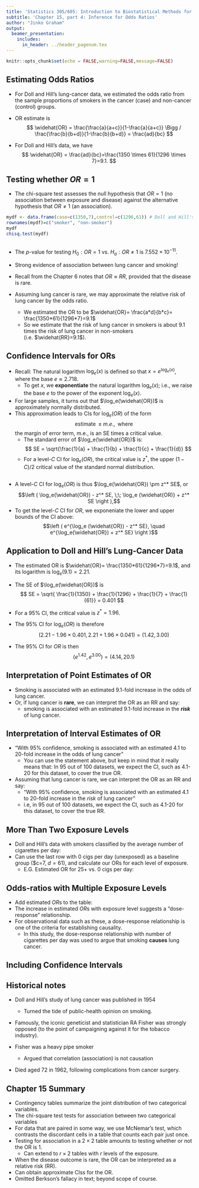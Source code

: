 ```yaml
---
title: 'Statistics 305/605: Introduction to Biostatistical Methods for Health Sciences'
subtitle: 'Chapter 15, part 4: Inference for Odds Ratios'
author: "Jinko Graham"
output: 
  beamer_presentation:
    includes:
      in_header: ../header_pagenum.tex
---
```


```r
knitr::opts_chunk$set(echo = FALSE,warning=FALSE,message=FALSE)
```

## Estimating Odds Ratios

* For Doll and Hill's lung-cancer data, 
we estimated the odds ratio from the sample proportions
of smokers in the cancer (case) and non-cancer (control) groups.

\begin{center}
\begin{tabular}{llll} 
 ~ & ~ &  case & control  \\ \cline{3-4}
Smoke & Yes & $a=1350$ & $b=1296$  \\
 (E)  & No  & $c=7$ & $d=61$  \\ \cline{3-4}
~ & ~ & $a+c=1357$ & $b+d = 1357$
\end{tabular}
\end{center}

* OR estimate is
$$ 
\widehat{OR} = \frac{\frac{a}{a+c}}{1-\frac{a}{a+c}}
\Bigg /
\frac{\frac{b}{b+d}}{1-\frac{b}{b+d}} = \frac{ad}{bc}
$$

* For Doll and Hill's data, we have
$$
\widehat{OR} = \frac{ad}{bc}=\frac{1350 \times 61}{1296 \times 7}=9.1.
$$

## Testing whether $OR=1$

* The chi-square test assesses the null hypothesis
that $OR=1$ (no association between exposure and disease)
against the alternative hypothesis that $OR\not=1$ (an association). 

\scriptsize

```r
mydf <- data.frame(case=c(1350,7),control=c(1296,61)) # Doll and Hill's data
rownames(mydf)=c("smoker", "non-smoker")
mydf
chisq.test(mydf)
```

## 
\normalsize

* The $p$-value for testing $H_0: OR=1$ vs.
$H_a: OR \not= 1$ is $7.552 \times 10^{-11}$.

* Strong evidence of association between lung cancer and smoking!

* Recall from the Chapter 6 notes that $OR \approx RR$, provided that the disease is rare.

* Assuming lung cancer is rare, we may approximate the relative risk of lung cancer by the odds ratio.  
    + We estimated the OR to be 
    $\widehat{OR}= \frac{a*d}{b*c}=
    \frac{1350*61}{1296*7}=9.1$
    + So we estimate that the risk of lung cancer in smokers is about 9.1 times the risk of lung cancer in non-smokers (i.e. $\widehat{RR}=9.1$). 


## Confidence Intervals for ORs
* Recall: The natural logarithm $\log_e(x)$ is defined 
so that $x=e^{\log_e(x)}$, where the base $e \approx 2.718$.
    + To get $x$, we **exponentiate** the natural logarithm $\log_e(x)$; i.e., we raise the base $e$ to the power of the exponent $\log_e(x)$.
* For large samples, it turns out that
$\log_e(\widehat{OR})$ is approximately normally distributed.
* This approximation leads to CIs for 
$\log_e( OR)$ of the form 
$$\mbox{estimate} \; \pm m.e., \; \; \mbox{where}$$
the margin of error term, m.e., is an SE times a critical value.
    + The standard error of $\log_e(\widehat{OR})$ is:
$$
SE = \sqrt{\frac{1}{a} + \frac{1}{b} + \frac{1}{c} + \frac{1}{d}}
$$
    + For a level-$C$ CI for 
 $\log_e(OR)$, the critical value is $z^*$, the upper $(1-C)/2$ critical value of the standard normal distribution.
 
## 

* A level-$C$ CI for $\log_e(OR)$  is thus 
$\log_e(\widehat{OR}) \pm z^* SE$, or
$$\left ( \log_e(\widehat{OR}) - z^* SE, \;\; \log_e (\widehat{OR)} + z^* SE \right ),$$
* To get the level-$C$ CI for $OR$, we 
exponeniate the lower and upper bounds of the CI above:
$$\left ( e^{\log_e (\widehat{OR}) - z^* SE}, \quad
e^{\log_e(\widehat{OR}) + z^* SE} \right )$$

<!--

## Using R to get point and interval estimates of the OR. 

* We write our own function in R to automate calculations:

\scriptsize
```r
orfunc<-function(a,b,c,d,conf.level=0.95) {
  or<-a*d/(b*c)
  se<-sqrt(1/a+1/b+1/c+1/d)
  zstar <- qnorm((1-conf.level)/2,lower.tail=FALSE)
  ci<-exp(c(log(or)-zstar*se,log(or)+zstar*se))
  output<-list(or=or,ci=ci, conf.level=conf.level)
  return(output)
  }
```

\normalsize

* We will apply ```orfunc()``` to the data in

\scriptsize
```r
mydf
```

\normalsize

* So $a=1350, b=1296 , c=7, d=61$.

## 

* Let's go ahead and use our function:

\scriptsize


```r
orfunc(a=1350,b=1296,c=7,d=61)
```

-->

## Application to Doll and Hill's Lung-Cancer Data

* The estimated OR is
$\widehat{OR}= \frac{1350*61}{1296*7}=9.1$, and its logarithm is
$\log_e(9.1) = 2.21$.
* The SE of $\log_e(\widehat{OR})$ is
$$
SE = \sqrt{ \frac{1}{1350} + \frac{1}{1296} + \frac{1}{7} + \frac{1}{61}} = 0.401
$$

* For a 95\% CI, the critical value is 
$z^* = 1.96$.

* The 95\% CI for $\log_e(OR)$ is therefore
$$
\left( 2.21 - 1.96\times 0.401, 2.21 + 1.96\times 0.041 \right)
= (1.42,3.00)
$$

* The 95\% CI for $OR$ is then
$$
\left( e^{1.42}, e^{3.00} \right) = (4.14,20.1)
$$


## Interpretation of Point Estimates of OR

* Smoking is associated with an estimated 9.1-fold increase in the odds of lung cancer.
* Or, if lung cancer is **rare**, we can interpret the OR as an RR and say:
    + smoking is associated with an estimated 9.1-fold increase in the ***risk*** of lung cancer. 

## Interpretation of Interval Estimates of OR

* "With 95% confidence, 
smoking is associated with an estimated 4.1 to 20-fold
increase in the odds of lung cancer"
    +  You can use the statement above, but keep in mind that it really means that: In 95 out of 100 datasets, we expect the CI, such as 4.1-20 for this dataset, to cover the true OR.
    
* Assuming that lung cancer is rare, we can interpret the OR as an RR and say: 
    + "With 95% confidence, 
smoking is associated with an estimated 4.1 to 20-fold
increase in the _risk_ of lung cancer"
    + i.e, in 95 out of 100 datasets, we expect the CI,  such as 4.1-20 for this dataset, to cover the true RR.
    
## More Than Two Exposure Levels

* Doll and Hill's data with smokers classified by the average number
of cigarettes per day:
\begin{center}
\begin{tabular}{llcc} 
 & &  case & control \\ \hline
Number of   & 25+    & 340 & 182  \\
cigarettes  & 15-24  & 445 & 408  \\ 
per day     & 1-14    & 565 & 706  \\ 
            & 0      & 7 & 61  \\ \hline
\end{tabular}
\end{center}
* Can use the last row with 0 cigs per day (unexposed) as a baseline group ($c=7, $d=61$), and calculate our ORs for 
each level of exposure. 
    + E.G. Estimated OR for 25+ vs. 0 cigs per day:
\begin{eqnarray*}
OR & = & \frac{\mbox{odds of lung cancer in exposed ($25+$ cigs/day)}} {\mbox{odds of lung cancer in unexposed ($O$ cigs/day)}} \\
&=& \frac{a * d}{b*c} 
= \frac{340 * 61}{182*7}
= 16.28
\end{eqnarray*}


## Odds-ratios with Multiple Exposure Levels

* Add estimated $OR$s to the table: 
\begin{center}
\begin{tabular}{llccr} 
 & &  case & control & $\widehat{OR}$ \\ \hline
Number of   & 25+    & 340 & 182 & 16.28  \\
cigarettes  & 15-24  & 445 & 408 & 9.50 \\ 
per day     & 1-14    & 565 & 706 & 6.97 \\ 
            & 0      & 7 & 61  & -- \\ \hline
\end{tabular}
\end{center}
* The increase in estimated $OR$s with exposure level suggests a "dose-response" 
relationship.
* For observational data such as these, a dose-response relationship is one of the criteria for establishing causality. 
    + In this study, the dose-response relationship with number of cigarettes per day was used to argue that smoking **causes** lung cancer.
    


## Including Confidence Intervals

<!--
* Let's apply the R function we wrote
to get point and interval estimates of the OR; e.g.,

\scriptsize

```r
orfunc(a=340,b=182,c=7,d=61)
```

\normalsize

* Include confidence intervals in the table
-->

\begin{center}
\begin{tabular}{llccrc} 
 & &  case & control &  $\widehat{OR}$ & 95\% CI \\ \hline
Number of   & 25+    & 340 & 182 & 16.28 & (7.30,36.32)  \\
cigarettes  & 15-24  & 445 & 408 & 9.50 & (4.30,21.02) \\ 
per day     & 1-14    & 565 & 706 & 6.97 & ( 3.17,15.37) \\ 
            & 0      & 7 & 61  & -- & -- \\ \hline
\end{tabular}
\end{center}

## Historical notes

* Doll and Hill's study of lung cancer was 
published in 1954
    + Turned the tide of public-health opinion on smoking.

* Famously, the iconic geneticist and statistician RA Fisher was strongly opposed (to the point of campaigning against it for the tobacco industry). 
<!--
    + Statistics comes out of genetics, through Fisher
    + He is credited with inventing experimental design in agricultural field experiments
    + In Genetics, he unified the concepts of natural selection and Mendel’s rules of inheritance.
-->
    
* Fisher was a heavy pipe smoker
    + Argued that correlation (association) is not causation 
    

* Died aged 72 in 1962, following complications from cancer surgery. 
  
    
## Chapter 15 Summary

* Contingency tables summarize the joint distribution of two categorical variables.
* The chi-square test tests for association between two categorical variables
* For data that are paired in some way, we use McNemar's test, which contrasts the 
discordant cells in a table that counts each pair just once.
* Testing for association in a $2\times 2$ table amounts to testing whether or not the
OR is 1. 
    + Can extend to $r \times 2$ tables with $r$ levels of the exposure.
* When the disease outcome is rare, the OR can
be interpreted as a relative risk (RR).
* Can obtain approximate CIss for the OR.
* Omitted Berkson's fallacy in text; beyond scope of course.